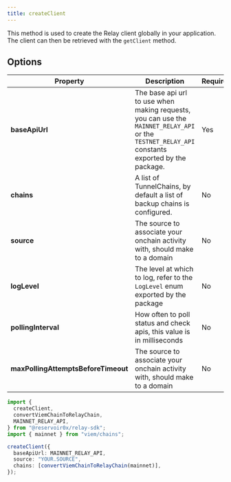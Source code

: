 ```yaml
---
title: createClient
---
```


This method is used to create the Relay client globally in your application. The client can then be retrieved with the `getClient` method.

## Options

| Property                            | Description                                                                                                                                     | Required |
| ----------------------------------- | ----------------------------------------------------------------------------------------------------------------------------------------------- | -------- |
| **baseApiUrl**                      | The base api url to use when making requests, you can use the `MAINNET_RELAY_API` or the `TESTNET_RELAY_API` constants exported by the package. | Yes      |
| **chains**                          | A list of TunnelChains, by default a list of backup chains is configured.                                                                       | No       |
| **source**                          | The source to associate your onchain activity with, should make to a domain                                                                     | No       |
| **logLevel**                        | The level at which to log, refer to the `LogLevel` enum exported by the package                                                                 | No       |
| **pollingInterval**                 | How often to poll status and check apis, this value is in milliseconds                                                                          | No       |
| **maxPollingAttemptsBeforeTimeout** | The source to associate your onchain activity with, should make to a domain                                                                     | No       |

```typescript
import {
  createClient,
  convertViemChainToRelayChain,
  MAINNET_RELAY_API,
} from "@reservoir0x/relay-sdk";
import { mainnet } from "viem/chains";

createClient({
  baseApiUrl: MAINNET_RELAY_API,
  source: "YOUR.SOURCE",
  chains: [convertViemChainToRelayChain(mainnet)],
});
```
